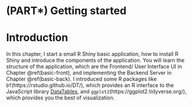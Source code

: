 
# (PART\*) Getting started {.unnumbered}

# Introduction {#basic-intro .unnumbered}

In this chapter, I start a small R Shiny basic application, how to install R Shiny and introduce the components of the application. You will learn the structure of the application, which are the Frontend/ User Interface UI in Chapter \@ref(basic-front), and implementing the Backend Server in Chapter \@ref(basic-back). I introduced some R packages like `DT`(https://rstudio.github.io/DT/), which provides an R interface to the JavaScript library [DataTables](https://datatables.net/), and `ggplot2`(https://ggplot2.tidyverse.org/), which provides you the best of visualization. 

